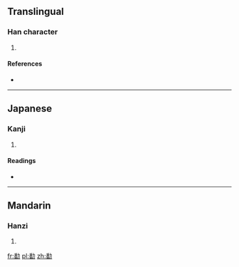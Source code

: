 ==Translingual==

===Han character===
{{Han char|rn=19|rad=力|as=12|sn=14|four=2462<sub>7</sub>|canj=竹田大尸 (HWKS)|ids=⿰[[番]][[力]]}}

# {{defn|Han|sort=力12}}

====References====
* {{Han ref|kx=0149.210|dkj=02444|dj=0337.130|hdz=10380.150|uh=52EB|ud=21227|bh=E144|bd=57668}}

----

==Japanese==

===Kanji===
{{ja-kanji|grade=|rs=力12}}

# {{defn|lang=ja|sort=力12}}

====Readings====
* {{ja-readings|on=[[はん]] (han), [[ほん]] (hon)|kun=[[すこやか]] (sukoyaka)}}

----

==Mandarin==

===Hanzi===
{{cmn-hanzi|pin=[[fán]] ([[fan2]])|wg=fan<sup>2</sup>}}

# {{defn|lang=cmn|sort=力12}}

[[fr:勫]]
[[pl:勫]]
[[zh:勫]]